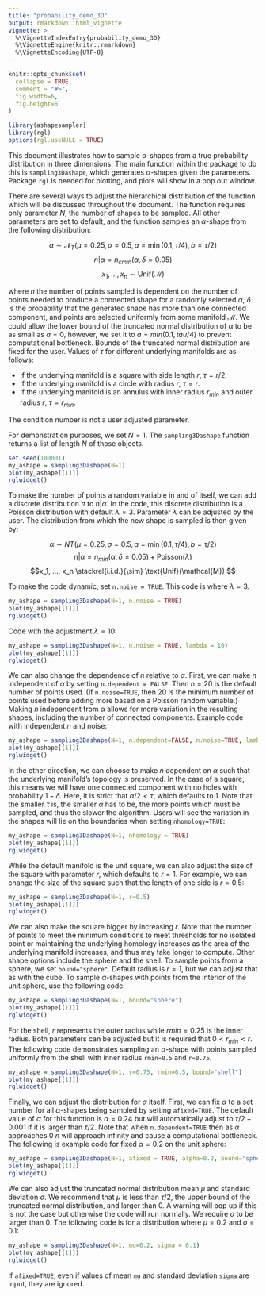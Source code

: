 ---
title: "probability_demo_3D"
output: rmarkdown::html_vignette
vignette: >
  %\VignetteIndexEntry{probability_demo_3D}
  %\VignetteEngine{knitr::rmarkdown}
  %\VignetteEncoding{UTF-8}
---

```{r, include = FALSE}
knitr::opts_chunk$set(
  collapse = TRUE,
  comment = "#>",
  fig.width=6,
  fig.height=6
)
```

```{r setup}
library(ashapesampler)
library(rgl)
options(rgl.useNULL = TRUE)
```

This document illustrates how to sample $\alpha$-shapes from a true probability distribution in three dimensions. The main function within the package to do this is `sampling3Dashape`, which generates $\alpha$-shapes given the parameters. Package `rgl` is needed for plotting, and plots will show in a pop out window.

There are several ways to adjust the hierarchical distribution of the function which will be discussed throughout the document. The function requires only parameter $N$, the number of shapes to be sampled. All other parameters are set to default, and the function samples an $\alpha$-shape from the following distribution:

$$\alpha  \sim \mathcal{N}_T(\mu=0.25,\sigma=0.5, a=\min(0.1, \tau/4), b=\tau/2)$$
$$n | \alpha = n_{c min}(\alpha, \delta=0.05)$$
$$x_1, ..., x_n \sim \text{Unif}(\mathcal{M}) $$

where $n$ the number of points sampled is dependent on the number of points needed to produce a connected shape for a randomly selected $\alpha$, $\delta$ is the probability that the generated shape has more than one connected component, and points are selected uniformly from some manifold $\mathcal{M}$. We could allow the lower bound of the truncated normal distribution of $\alpha$ to be as small as $a=0$, however, we set it to $a= min(0.1, tau/4)$ to prevent computational bottleneck. Bounds of the truncated normal distribution are fixed for the user. Values of $\tau$ for different underlying manifolds are as follows:

* If the underlying manifold is a square with side length $r$, $\tau=r/2$.
* If the underlying manifold is a circle with radius $r$, $\tau=r$.
* If the underlying manifold is an annulus with inner radius $r_{min}$ and outer radius $r$, $\tau = r_{min}$.

The condition number is not a user adjusted parameter.

For demonstration purposes, we set $N=1$. The `sampling3Dashape` function returns a list of length $N$ of those objects.

```{r}
set.seed(100001)
my_ashape = sampling3Dashape(N=1)
plot(my_ashape[[1]])
rglwidget()
```

To make the number of points a random variable in and of itself, we can add a discrete distribution $\pi$ to $n | \alpha$. In the code, this discrete distribution is a Poisson distribution with default $\lambda = 3$. Parameter $\lambda$ can be adjusted by the user. The distribution from which the new shape is sampled is then given by:

$$\alpha  \sim NT(\mu=0.25,\sigma=0.5, a=\min(0.1, \tau/4), b=\tau/2)$$
$$n | \alpha = n_{min}(\alpha, \delta=0.05) + \text{Poisson}(\lambda)$$
$$x_1, ..., x_n \stackrel{i.i.d.}{\sim} \text{Unif}(\mathcal{M}) $$

To make the code dynamic, set `n.noise = TRUE`. This code is where $\lambda = 3$. 

```{r}
my_ashape = sampling3Dashape(N=1, n.noise = TRUE)
plot(my_ashape[[1]])
rglwidget()
```

Code with the adjustment $\lambda = 10$:

```{r}
my_ashape = sampling3Dashape(N=1, n.noise = TRUE, lambda = 10)
plot(my_ashape[[1]])
rglwidget()
```


We can also change the dependence of $n$ relative to $\alpha$. First, we can make $n$ independent of $\alpha$ by setting `n.dependent = FALSE`. Then $n=20$ is the default number of points used. (If `n.noise=TRUE`, then 20 is the minimum number of points used before adding more based on a Poisson random variable.) Making $n$ independent from $\alpha$ allows for more variation in the resulting shapes, including the number of connected components. Example code with independent $n$ and noise:

```{r}
my_ashape = sampling3Dashape(N=1, n.dependent=FALSE, n.noise=TRUE, lambda = 5)
plot(my_ashape[[1]])
rglwidget()
```

In the other direction, we can choose to make $n$ dependent on $\alpha$ such that the underlying manifold's topology is preserved. In the case of a square, this means we will have one connected component with no holes with probability $1 - \delta$. Here, it is strict that $\alpha/2 < \tau$, which defaults to 1. Note that the smaller $\tau$ is, the smaller $\alpha$ has to be, the more points which must be sampled, and thus the slower the algorithm. Users will see the variation in the shapes will lie on the boundaries when setting `nhomology=TRUE`:

```{r}
my_ashape = sampling3Dashape(N=1, nhomology = TRUE)
plot(my_ashape[[1]])
rglwidget()
```

While the default manifold is the unit square, we can also adjust the size of the square with parameter $r$, which defaults to $r=1$. For example, we can change the size of the square such that the length of one side is $r = 0.5$: 

```{r}
my_ashape = sampling3Dashape(N=1, r=0.5)
plot(my_ashape[[1]])
rglwidget()
```

We can also make the square bigger by increasing $r$. Note that the number of points to meet the minimum conditions to meet thresholds for no isolated point or maintaining the underlying homology increases as the area of the underlying manifold increases, and thus may take longer to compute. Other shape options include the sphere and the shell. To sample points from a sphere, we set `bound="sphere"`. Default radius is $r=1$, but we can adjust that as with the cube. To sample $\alpha$-shapes with points from the interior of the unit sphere, use the following code:

```{r}
my_ashape = sampling3Dashape(N=1, bound="sphere")
plot(my_ashape[[1]])
rglwidget()
```


For the shell, $r$ represents the outer radius while $rmin=0.25$ is the inner radius. Both parameters can be adjusted but it is required that $0 < r_{min} < r$. The following code demonstrates sampling an $\alpha$-shape with points sampled uniformly from the shell with inner radius `rmin=0.5` and `r=0.75`.

```{r}
my_ashape = sampling3Dashape(N=1, r=0.75, rmin=0.5, bound="shell")
plot(my_ashape[[1]])
rglwidget()
```

Finally, we can adjust the distribution for $\alpha$ itself. First, we can fix $\alpha$ to a set number for all $\alpha$-shapes being sampled by setting `afixed=TRUE`. The default value of $\alpha$ for this function is $\alpha = 0.24$ but will automatically adjust to $\tau/2-0.001$ if it is larger than $\tau/2$. Note that when `n.dependent=TRUE` then as $\alpha$ approaches 0 $n$ will approach infinity and cause a computational bottleneck. The following is example code for fixed $\alpha=0.2$ on the unit sphere:

```{r}
my_ashape = sampling3Dashape(N=1, afixed = TRUE, alpha=0.2, bound="sphere")
plot(my_ashape[[1]])
rglwidget()
```

We can also adjust the truncated normal distribution mean $\mu$ and standard deviation $\sigma$. We recommend that $\mu$ is less than $\tau/2$, the upper bound of the truncated normal distribution, and larger than 0. A warning will pop up if this is not the case but otherwise the code will run normally. We require $\sigma$ to be larger than 0. The following code is for a distribution where $\mu = 0.2$ and $\sigma = 0.1$:

```{r}
my_ashape = sampling3Dashape(N=1, mu=0.2, sigma = 0.1)
plot(my_ashape[[1]])
rglwidget()
```

If `afixed=TRUE`, even if values of mean `mu` and standard deviation `sigma` are input, they are ignored.
